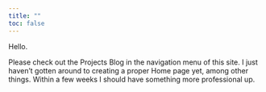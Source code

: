 ```yaml
---
title: ""
toc: false
---
```


Hello.

Please check out the Projects Blog in the navigation menu of this site. I just haven't gotten around to creating a proper Home page yet, among other things. Within a few weeks I should have something more professional up.
